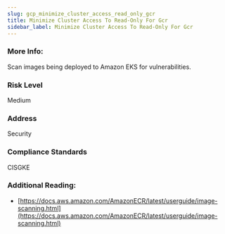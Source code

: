 ```yaml
---
slug: gcp_minimize_cluster_access_read_only_gcr
title: Minimize Cluster Access To Read-Only For Gcr
sidebar_label: Minimize Cluster Access To Read-Only For Gcr
---
```


### More Info:

Scan images being deployed to Amazon EKS for vulnerabilities.

### Risk Level

Medium

### Address

Security

### Compliance Standards

CISGKE

### Additional Reading:

- [https://docs.aws.amazon.com/AmazonECR/latest/userguide/image-scanning.html](https://docs.aws.amazon.com/AmazonECR/latest/userguide/image-scanning.html) 

